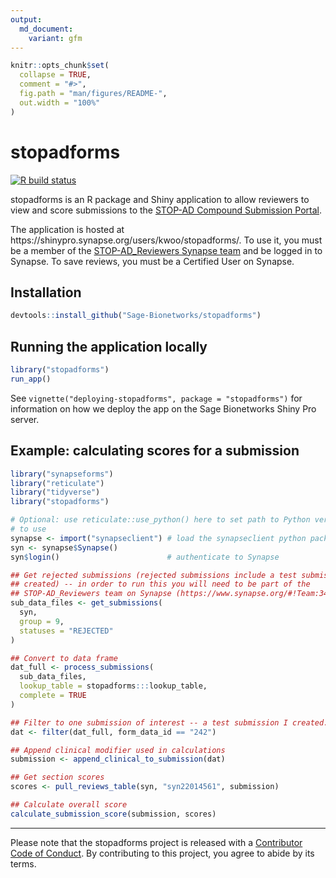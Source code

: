 ```yaml
---
output:
  md_document:
    variant: gfm
---
```


<!-- README.md is generated from README.Rmd. Please edit that file -->

```r
knitr::opts_chunk$set(
  collapse = TRUE,
  comment = "#>",
  fig.path = "man/figures/README-",
  out.width = "100%"
)
```

# stopadforms

<!-- badges: start -->
[![R build status](https://github.com/Sage-Bionetworks/stopadforms/workflows/R-CMD-check/badge.svg)](https://github.com/Sage-Bionetworks/stopadforms/actions)
<!-- badges: end -->

stopadforms is an R package and Shiny application to allow reviewers to view and
score submissions to the [STOP-AD Compound Submission Portal](https://stopadportal.synapse.org/#/).

The application is hosted at https://shinypro.synapse.org/users/kwoo/stopadforms/.
To use it, you must be a member of the
[STOP-AD_Reviewers Synapse team](https://www.synapse.org/#!Team:3403721) 
and be logged in to Synapse. To save reviews, you must be a Certified User on
Synapse.

## Installation

```r
devtools::install_github("Sage-Bionetworks/stopadforms")
```

## Running the application locally

```r
library("stopadforms")
run_app()
```

See `vignette("deploying-stopadforms", package = "stopadforms")` for information
on how we deploy the app on the Sage Bionetworks Shiny Pro server.

## Example: calculating scores for a submission

```r
library("synapseforms")
library("reticulate")
library("tidyverse")
library("stopadforms")

# Optional: use reticulate::use_python() here to set path to Python version you want
# to use
synapse <- import("synapseclient") # load the synapseclient python package
syn <- synapse$Synapse()
syn$login()                        # authenticate to Synapse

## Get rejected submissions (rejected submissions include a test submission I
## created) -- in order to run this you will need to be part of the
## STOP-AD_Reviewers team on Synapse (https://www.synapse.org/#!Team:3403721)
sub_data_files <- get_submissions(
  syn,
  group = 9,
  statuses = "REJECTED"
)

## Convert to data frame
dat_full <- process_submissions(
  sub_data_files,
  lookup_table = stopadforms:::lookup_table,
  complete = TRUE
)

## Filter to one submission of interest -- a test submission I created.
dat <- filter(dat_full, form_data_id == "242")

## Append clinical modifier used in calculations
submission <- append_clinical_to_submission(dat)

## Get section scores
scores <- pull_reviews_table(syn, "syn22014561", submission)

## Calculate overall score
calculate_submission_score(submission, scores)
```

---

Please note that the stopadforms project is released with a [Contributor Code of
Conduct](.github/CODE_OF_CONDUCT.md). By contributing to this project, you agree
to abide by its terms.
